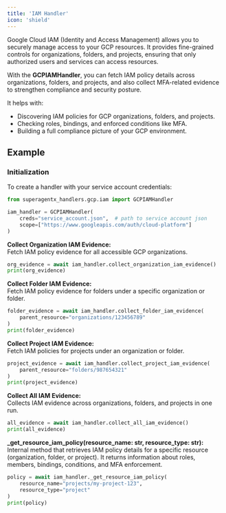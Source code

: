 ```yaml
---
title: 'IAM Handler'
icon: 'shield'
---
```


Google Cloud IAM (Identity and Access Management) allows you to securely manage access to your GCP resources.
It provides fine-grained controls for organizations, folders, and projects, ensuring that only authorized users and services can access resources.

With the **GCPIAMHandler**, you can fetch IAM policy details across organizations, folders, and projects, and also collect MFA-related evidence to strengthen compliance and security posture.

It helps with:
- Discovering IAM policies for GCP organizations, folders, and projects.
- Checking roles, bindings, and enforced conditions like MFA.
- Building a full compliance picture of your GCP environment.


## Example
### Initialization

To create a handler with your service account credentials:

```python
from superagentx_handlers.gcp.iam import GCPIAMHandler

iam_handler = GCPIAMHandler(
    creds="service_account.json",  # path to service account json
    scope=["https://www.googleapis.com/auth/cloud-platform"]
)
```

**Collect Organization IAM Evidence:** <br />
Fetch IAM policy evidence for all accessible GCP organizations.
```python
org_evidence = await iam_handler.collect_organization_iam_evidence()
print(org_evidence)
```

**Collect Folder IAM Evidence:** <br />
Fetch IAM policy evidence for folders under a specific organization or folder.
```python
folder_evidence = await iam_handler.collect_folder_iam_evidence(
    parent_resource="organizations/123456789"
)
print(folder_evidence)
```

**Collect Project IAM Evidence:** <br />
Fetch IAM policies for projects under an organization or folder.
```python
project_evidence = await iam_handler.collect_project_iam_evidence(
    parent_resource="folders/987654321"
)
print(project_evidence)
```

**Collect All IAM Evidence:** <br />
Collects IAM evidence across organizations, folders, and projects in one run.
```python
all_evidence = await iam_handler.collect_all_iam_evidence()
print(all_evidence)
```

**_get_resource_iam_policy(resource_name: str, resource_type: str):** <br />
Internal method that retrieves IAM policy details for a specific resource (organization, folder, or project).
It returns information about roles, members, bindings, conditions, and MFA enforcement.
```python
policy = await iam_handler._get_resource_iam_policy(
    resource_name="projects/my-project-123",
    resource_type="project"
)
print(policy)
```
